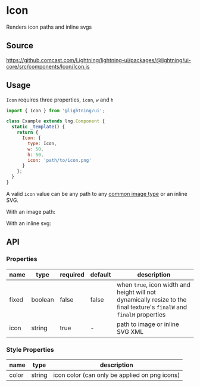
# Icon

Renders icon paths and inline svgs

## Source

https://github.comcast.com/Lightning/lightning-ui/packages/@lightning/ui-core/src/components/Icon/Icon.js

## Usage

`Icon` requires three properties, `icon`, `w` and `h`

```js
import { Icon } from '@lightning/ui';

class Example extends lng.Component {
  static _template() {
    return {
      Icon: {
        type: Icon,
        w: 50,
        h: 50,
        icon: 'path/to/icon.png'
      }
    };
  }
}
```

A valid `icon` value can be any path to any [common image type](https://developer.mozilla.org/en-US/docs/Web/Media/Formats/Image_types) or an inline SVG.

With an image path:

<Canvas>
  <Story id="foundations-icon--png" />
</Canvas>

With an inline svg:

<Canvas>
  <Story id="elements-icon--svg" />
</Canvas>

## API

### Properties

| name  | type    | required | default | description                                                                                                            |
| ----- | ------- | -------- | ------- | ---------------------------------------------------------------------------------------------------------------------- |
| fixed | boolean | false    | false   | when `true`, icon width and height will not dynamically resize to the final texture's `finalW` and `finalH` properties |
| icon  | string  | true     | -       | path to image or inline SVG XML                                                                                        |

### Style Properties

| name  | type   | description                                   |
| ----- | ------ | --------------------------------------------- |
| color | string | icon color (can only be applied on png icons) |
